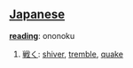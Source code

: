 == [[Japanese]] ==                             

'''[[reading]]''': ononoku

# [[戦]]く: [[shiver]], [[tremble]], [[quake]]